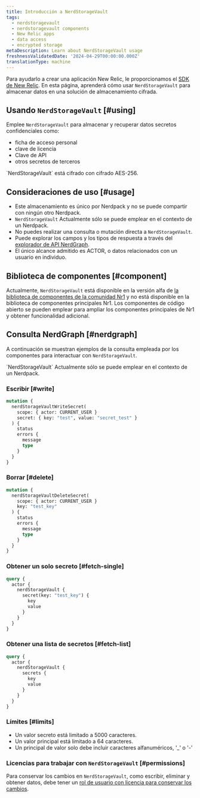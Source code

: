 ```yaml
---
title: Introducción a NerdStorageVault
tags:
  - nerdstoragevault
  - nerdstoragevault components
  - New Relic apps
  - data access
  - encrypted storage
metaDescription: Learn about NerdStorageVault usage
freshnessValidatedDate: '2024-04-29T00:00:00.000Z'
translationType: machine
---
```


Para ayudarlo a crear una aplicación New Relic, le proporcionamos el [SDK de New Relic](/docs/new-relic-solutions/build-nr-ui/sdk-component/intro-to-sdk). En esta página, aprenderá cómo usar `NerdStorageVault` para almacenar datos en una solución de almacenamiento cifrada.

## Usando `NerdStorageVault` [#using]

Emplee `NerdStorageVault` para almacenar y recuperar datos secretos confidenciales como:

* ficha de acceso personal
* clave de licencia
* Clave de API
* otros secretos de terceros

<Callout variant="tip">
  `NerdStorageVault` está cifrado con cifrado AES-256.
</Callout>

## Consideraciones de uso [#usage]

* Este almacenamiento es único por Nerdpack y no se puede compartir con ningún otro Nerdpack.
* `NerdStorageVault` Actualmente sólo se puede emplear en el contexto de un Nerdpack.
* No puedes realizar una consulta o mutación directa a `NerdStorageVault`.
* Puede explorar los campos y los tipos de respuesta a través del [explorador de API NerdGraph](https://api.newrelic.com/graphiql).
* El único alcance admitido es ACTOR, o datos relacionados con un usuario en individuo.

## Biblioteca de componentes [#component]

Actualmente, `NerdStorageVault` está disponible en la versión alfa de [la biblioteca de componentes de la comunidad Nr1](https://www.npmjs.com/package/@newrelic/nr1-community/v/1.3.0-alpha.5) y no está disponible en la biblioteca de componentes principales Nr1. Los componentes de código abierto se pueden emplear para ampliar los componentes principales de Nr1 y obtener funcionalidad adicional.

## Consulta NerdGraph [#nerdgraph]

A continuación se muestran ejemplos de la consulta empleada por los componentes para interactuar con `NerdStorageVault`.

<Callout variant="tip">
  `NerdStorageVault` Actualmente sólo se puede emplear en el contexto de un Nerdpack.
</Callout>

### Escribir [#write]

```graphql
mutation {
  nerdStorageVaultWriteSecret(
    scope: { actor: CURRENT_USER }
    secret: { key: "test", value: "secret_test" }
  ) {
    status
    errors {
      message
      type
    }
  }
}
```

### Borrar [#delete]

```graphql
mutation {
  nerdStorageVaultDeleteSecret(
    scope: { actor: CURRENT_USER }
    key: "test_key"
  ) {
    status
    errors {
      message
      type
    }
  }
}
```

### Obtener un solo secreto [#fetch-single]

```graphql
query {
  actor {
    nerdStorageVault {
      secret(key: "test_key") {
        key
        value
      }
    }
  }
}
```

### Obtener una lista de secretos [#fetch-list]

```graphql
query {
  actor {
    nerdStorageVault {
      secrets {
        key
        value
      }
    }
  }
}
```

### Límites [#limits]

* Un valor secreto está limitado a 5000 caracteres.
* Un valor principal está limitado a 64 caracteres.
* Un principal de valor solo debe incluir caracteres alfanuméricos, &apos;\_&apos; o &apos;-&apos;

### Licencias para trabajar con `NerdStorageVault` [#permissions]

Para conservar los cambios en `NerdStorageVault`, como escribir, eliminar y obtener datos, debe tener un [rol de usuario con licencia para conservar los cambios](/docs/accounts/original-accounts-billing/original-users-roles/users-roles-original-user-model).